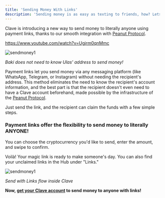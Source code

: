 ```yaml
---
title: 'Sending Money With Links'
description: 'Sending money is as easy as texting to friends, how? Lets learn:'
---
```


Clave is introducing a new way to send money to literally anyone using payment links, thanks to our smooth integration with [Peanut Protocol](https://peanut.to/?ref=blog2.getclave.io).

https://www.youtube.com/watch?v=Ugjrm0qnMmc

![sendmoney1](./images/sendmoney2.png)

*Baki does not need to know Ulas' address to send money!*

Payment links let you send money via any messaging platform (like WhatsApp, Telegram, or Instagram) without needing the recipient's address. This method eliminates the need to know the recipient's account information, and the best part is that the recipient doesn't even need to have a Clave account beforehand, made possible by the infrastructure of the [Peanut Protocol](https://twitter.com/PeanutProtocol?ref=blog2.getclave.io).

Just send the link, and the recipient can claim the funds with a few simple steps.

### **Payment links offer the flexibility to send money to literally ANYONE!**

You can choose the cryptocurrency you'd like to send, enter the amount, and swipe to confirm.

Voilà! Your magic link is ready to make someone's day. You can also find your unclaimed links in the Hub under "Links."

![sendmoney1](./images/sendmoney1.png)

*Send with Links flow inside Clave*

**Now, [get your Clave account](https://blog.getclave.io/getclave.io/download) to send money to anyone with links!**
